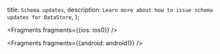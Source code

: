   title: `Schema updates`,
  description: `Learn more about how to issue schema updates for DataStore`,
};


<Fragments fragments={{ios: ios0}} />


<Fragments fragments={{android: android1}} />